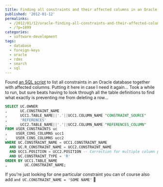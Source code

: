 ---
title: Finding all constraints and their affected columns in an Oracle database
published: '2012-01-12'
permalinks:
  - /2012/01/12/oracle-finding-all-constraints-and-their-affected-columns/
  - /?p=1899
categories:
  - software-development
tags:
  - database
  - foreign-keys
  - oracle
  - rdms
  - search
  - sql
---

Found [an SQL script](https://blog.mclaughlinsoftware.com/2009/03/05/validating-foreign-keys/) to list all constraints in an Oracle database together with affected columns. Putting it here in case I need it again... Took a while to run, but sure beats having to look through all the table definitions to find what exactly is preventing me from deleting a row...

```sql
SELECT UC.OWNER
,      UC.CONSTRAINT_NAME
,      UCC1.TABLE_NAME||'.'||UCC1.COLUMN_NAME "CONSTRAINT_SOURCE"
,      'REFERENCES'
,      UCC2.TABLE_NAME||'.'||UCC2.COLUMN_NAME "REFERENCES_COLUMN"
FROM USER_CONSTRAINTS uc
,    USER_CONS_COLUMNS ucc1
,    USER_CONS_COLUMNS ucc2
WHERE UC.CONSTRAINT_NAME = UCC1.CONSTRAINT_NAME
  AND UC.R_CONSTRAINT_NAME = UCC2.CONSTRAINT_NAME
  AND UCC1.POSITION = UCC2.POSITION -- Correction for multiple column primary keys.
  AND UC.CONSTRAINT_TYPE = 'R'
ORDER BY UCC1.TABLE_NAME
,        UC.CONSTRAINT_NAME;
```

If you're just looking for one particular constraint you can of course also add `and UC.CONSTRAINT_NAME = 'SOME NAME'` 🙂
